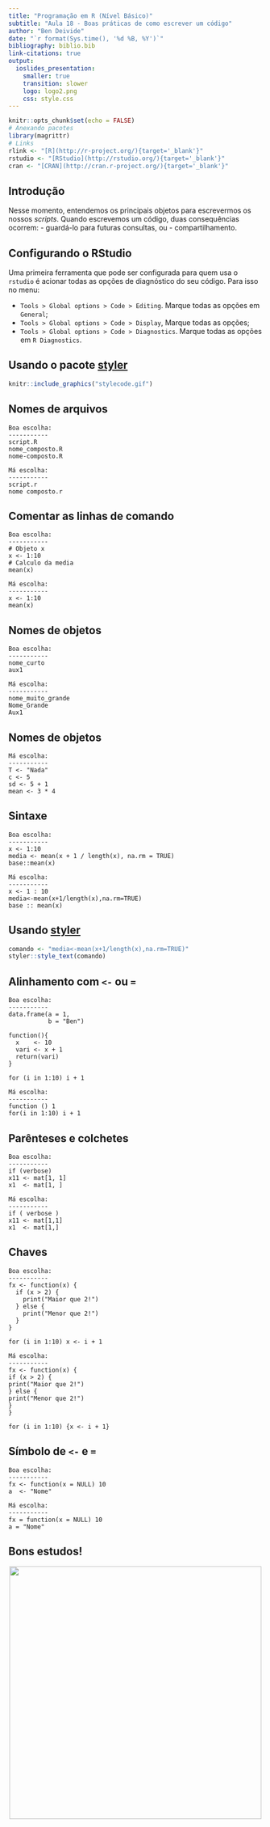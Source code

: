 ```yaml
---
title: "Programação em R (Nível Básico)"
subtitle: "Aula 18 - Boas práticas de como escrever um código"
author: "Ben Deivide"
date: "`r format(Sys.time(), '%d %B, %Y')`"
bibliography: biblio.bib
link-citations: true
output: 
  ioslides_presentation:
    smaller: true
    transition: slower
    logo: logo2.png
    css: style.css
---
```


```r
knitr::opts_chunk$set(echo = FALSE)
# Anexando pacotes
library(magrittr)
# Links
rlink <- "[R](http://r-project.org/){target='_blank'}"
rstudio <- "[RStudio](http://rstudio.org/){target='_blank'}"
cran <- "[CRAN](http://cran.r-project.org/){target='_blank'}"
```

## Introdução

Nesse momento, entendemos os principais objetos para escrevermos os nossos *scripts*. Quando escrevemos um código, duas consequências ocorrem:
- guardá-lo para futuras consultas, ou
- compartilhamento.

## Configurando o RStudio

Uma primeira ferramenta que pode ser configurada para quem usa o `rstudio` é acionar todas as opções de diagnóstico do seu código. Para isso no menu: 

- `Tools > Global options > Code > Editing`. Marque todas as opções em `General`;
- `Tools > Global options > Code > Display`, Marque todas as opções;
- `Tools > Global options > Code > Diagnostics`. Marque todas as opções em `R Diagnostics`.

## Usando o pacote [styler](https://styler.r-lib.org)

```r
knitr::include_graphics("stylecode.gif")
```

## Nomes de arquivos

```
Boa escolha:
-----------
script.R
nome_composto.R
nome-composto.R

Má escolha:
-----------
script.r
nome composto.r
```

## Comentar as linhas de comando

```
Boa escolha:
-----------
# Objeto x
x <- 1:10
# Calculo da media
mean(x)

Má escolha:
-----------
x <- 1:10
mean(x)
```

## Nomes de objetos

```
Boa escolha:
-----------
nome_curto
aux1

Má escolha:
-----------
nome_muito_grande
Nome_Grande
Aux1
```

## Nomes de objetos

```
Má escolha:
-----------
T <- "Nada"
c <- 5
sd <- 5 + 1
mean <- 3 * 4
```

## Sintaxe

```
Boa escolha:
-----------
x <- 1:10
media <- mean(x + 1 / length(x), na.rm = TRUE)
base::mean(x)

Má escolha:
-----------
x <- 1 : 10
media<-mean(x+1/length(x),na.rm=TRUE)
base :: mean(x)
```

## Usando [styler](https://styler.r-lib.org)

```r
comando <- "media<-mean(x+1/length(x),na.rm=TRUE)"
styler::style_text(comando)
```

## Alinhamento com `<-` ou `=`

```
Boa escolha:
-----------
data.frame(a = 1,
           b = "Ben")

function(){
  x    <- 10
  vari <- x + 1
  return(vari)
}

for (i in 1:10) i + 1

Má escolha:
-----------
function () 1
for(i in 1:10) i + 1
```

## Parênteses e colchetes

```
Boa escolha:
-----------
if (verbose)
x11 <- mat[1, 1]
x1  <- mat[1, ]

Má escolha:
-----------
if ( verbose )
x11 <- mat[1,1]
x1  <- mat[1,]
```

## Chaves

```
Boa escolha:
-----------
fx <- function(x) {
  if (x > 2) {
    print("Maior que 2!")
  } else {
    print("Menor que 2!")
  }
}

for (i in 1:10) x <- i + 1

Má escolha:
-----------
fx <- function(x) {
if (x > 2) {
print("Maior que 2!")
} else {
print("Menor que 2!")
}
}

for (i in 1:10) {x <- i + 1}
```

## Símbolo de `<-` e `=`

```
Boa escolha:
-----------
fx <- function(x = NULL) 10
a  <- "Nome" 

Má escolha:
-----------
fx = function(x = NULL) 10
a = "Nome"
```


## Bons estudos!


<center>
[![](logo2.png){height=500 width=500}](http://youtube.com/bendeivide){target="_blank"}
</center>


